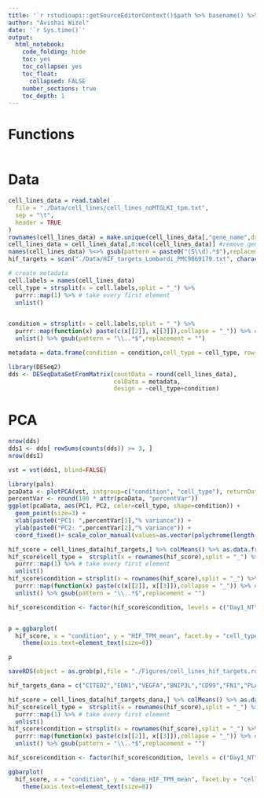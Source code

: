 ```yaml
---
title: '`r rstudioapi::getSourceEditorContext()$path %>% basename() %>% gsub(pattern = "\\.Rmd",replacement = "")`' 
author: "Avishai Wizel"
date: '`r Sys.time()`'
output: 
  html_notebook: 
    code_folding: hide
    toc: yes
    toc_collapse: yes
    toc_float: 
      collapsed: FALSE
    number_sections: true
    toc_depth: 1
---
```




# Functions

```r
```

# Data

```r
cell_lines_data = read.table(
  file = "./Data/cell_lines/cell_lines_noMTGLKI_tpm.txt",
  sep = "\t",
  header = TRUE
)
rownames(cell_lines_data) = make.unique(cell_lines_data[,"gene_name",drop=T]) #set genes names
cell_lines_data = cell_lines_data[,8:ncol(cell_lines_data)] #remove genes info
names(cell_lines_data) %<>% gsub(pattern = paste0("(S\\d).*$"),replacement = "\\1") # remove redundant info 
hif_targets = scan("./Data/HIF_targets_Lombardi_PMC9869179.txt", character(), quote = "")
```

```r
# create metadata
cell.labels = names(cell_lines_data)
cell_type = strsplit(x = cell.labels,split = "_") %>%
  purrr::map(1) %>% # take every first element
  unlist() 
  

condition = strsplit(x = cell.labels,split = "_") %>%
  purrr::map(function(x) paste(c(x[[2]], x[[3]]),collapse = "_")) %>% # take every 2 and 3 elements
  unlist() %>% gsub(pattern = "\\..*$",replacement = "")

metadata = data.frame(condition = condition,cell_type = cell_type, row.names = colnames(cell_lines_data))
```

```r
library(DESeq2)
dds <- DESeqDataSetFromMatrix(countData = round(cell_lines_data),
                              colData = metadata,
                              design = ~cell_type+condition)
```
# PCA
```r
nrow(dds)
dds1 <- dds[ rowSums(counts(dds)) >= 3, ]
nrow(dds1)
```

```r
vst = vst(dds1, blind=FALSE)
```

```r
library(pals)
pcaData <- plotPCA(vst, intgroup=c("condition", "cell_type"), returnData=TRUE)
percentVar <- round(100 * attr(pcaData, "percentVar"))
ggplot(pcaData, aes(PC1, PC2, color=cell_type, shape=condition)) +
  geom_point(size=3) +
  xlab(paste0("PC1: ",percentVar[1],"% variance")) +
  ylab(paste0("PC2: ",percentVar[2],"% variance")) + 
  coord_fixed()+ scale_color_manual(values=as.vector(polychrome(length(unique(cell_type))))) + theme_minimal()
```
```r
hif_score = cell_lines_data[hif_targets,] %>% colMeans() %>% as.data.frame() %>% `colnames<-` ("HIF_TPM_mean")
hif_score$cell_type =  strsplit(x = rownames(hif_score),split = "_") %>%
  purrr::map(1) %>% # take every first element
  unlist() 
hif_score$condition = strsplit(x = rownames(hif_score),split = "_") %>%
  purrr::map(function(x) paste(c(x[[2]], x[[3]]),collapse = "_")) %>% # take every 2 and 3 elements
  unlist() %>% gsub(pattern = "\\..*$",replacement = "")
```

```r
hif_score$condition <- factor(hif_score$condition, levels = c("Day1_NT", "Day1_OSI","Day14_OSI"))


p = ggbarplot(
  hif_score, x = "condition", y = "HIF_TPM_mean", facet.by = "cell_type", color = "condition",  position = position_dodge(), add = c("mean_se", "jitter"), palette = c("#00AFBB", "#E7B800","red"),label = T,lab.nb.digits = 1,lab.vjust =-0.6,lab.size = 3,ggtheme = theme_bw())+ylim(0,370) + 
    theme(axis.text=element_text(size=8))

p
```
```r
saveRDS(object = as.grob(p),file = "./Figures/cell_lines_hif_targets.rds")
```

```r
hif_targets_dana = c("CITED2","EDN1","VEGFA","BNIP3L","CD99","FN1","PLAUR","SERPINE1","ADM","EGLN3","HK2","IGFBP3","PDK1","DDIT4","SLC2A1","PFKFB3","BNIP3","PGK1","LDHA","GPI")
```

```r
hif_score = cell_lines_data[hif_targets_dana,] %>% colMeans() %>% as.data.frame() %>% `colnames<-` ("dana_HIF_TPM_mean")
hif_score$cell_type =  strsplit(x = rownames(hif_score),split = "_") %>%
  purrr::map(1) %>% # take every first element
  unlist() 
hif_score$condition = strsplit(x = rownames(hif_score),split = "_") %>%
  purrr::map(function(x) paste(c(x[[2]], x[[3]]),collapse = "_")) %>% # take every 2 and 3 elements
  unlist() %>% gsub(pattern = "\\..*$",replacement = "")
```


```r
hif_score$condition <- factor(hif_score$condition, levels = c("Day1_NT", "Day1_OSI","Day14_OSI"))

ggbarplot(
  hif_score, x = "condition", y = "dana_HIF_TPM_mean", facet.by = "cell_type", color = "condition",  position = position_dodge(), add = c("mean_se", "jitter"), palette = c("#00AFBB", "#E7B800","red"),label = T,lab.nb.digits = 1,lab.vjust =-0.6,lab.size = 3,ggtheme = theme_bw())+ylim(0,1000) + 
    theme(axis.text=element_text(size=8))
```